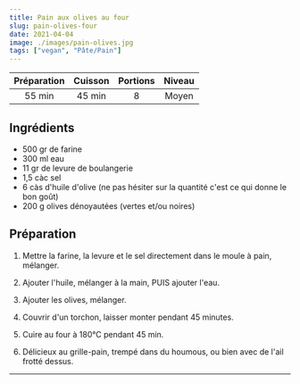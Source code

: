 ```yaml
---
title: Pain aux olives au four
slug: pain-olives-four
date: 2021-04-04
image: ./images/pain-olives.jpg
tags: ["vegan", "Pâte/Pain"]
---
```


| Préparation | Cuisson | Portions | Niveau |
| :-: | :-: | :-: | :-: |
| 55 min | 45 min | 8 | Moyen |

## Ingrédients

- <ListItem>500 gr de farine</ListItem>
- <ListItem>300 ml eau</ListItem>
- <ListItem>11 gr de levure de boulangerie</ListItem>
- <ListItem>1,5 càc sel</ListItem>
- <ListItem>6 càs d'huile d'olive (ne pas hésiter sur la quantité c'est ce qui donne le bon goût)</ListItem>
- <ListItem>200 g olives dénoyautées (vertes et/ou noires)</ListItem>

## Préparation

1. Mettre la farine, la levure et le sel directement dans le moule à pain, mélanger.

2. Ajouter l'huile, mélanger à la main, PUIS ajouter l'eau.

3. Ajouter les olives, mélanger.

4. Couvrir d'un torchon, laisser monter pendant 45 minutes.

5. Cuire au four à 180°C pendant 45 min.

6. Délicieux au grille-pain, trempé dans du houmous, ou bien avec de l'ail frotté dessus.

---
